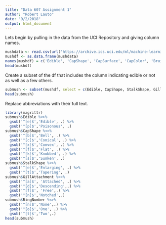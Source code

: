 ```yaml
---
title: "Data 607 Assignment 1"
author: "Robert Lauto"
date: "9/2/2018"
output: html_document
---
```


Lets begin by pulling in the data from the UCI Repository and giving column names.

```r
mushdata <- read.csv(url('https://archive.ics.uci.edu/ml/machine-learning-databases/mushroom/agaricus-lepiota.data'))
mushdf <- as.data.frame(mushdata)
names(mushdf) = c('Edible', 'CapShape', 'CapSurface', 'CapColor', 'Bruises', 'Odor', 'GillAttachment', 'GillSpacing', 'GillSize', 'GillColor', 'StalkShape', 'StalkRoot', 'StalkSurfaceAR', 'StalkSurfaceBR', 'StalkColorAR', 'StalkColorBR', 'VeilType', 'VeilColor', 'RingNumber', 'RingType', 'SporePrintColor', 'population', 'habitat')
head(mushdf)
```
Create a subset of the df that includes the column indicating edible or not as well as a few others.

```r
submush <- subset(mushdf, select = c(Edible, CapShape, StalkShape, GillAttachment, RingNumber))
head(submush)
```
Replace abbreviations with their full text.
```r
library(magrittr)
submush$Edible %<>%
  gsub('^[e]$','Edible', .) %>% 
  gsub('^[p]$','Poisonous', .)
submush$CapShape %<>%
  gsub('^[b]$','Bell', .) %>% 
  gsub('^[c]$','Conical', .) %>% 
  gsub('^[x]$','Convex', .) %>% 
  gsub('^[f]$','Flat', .) %>% 
  gsub('^[k]$','Knobbed', .) %>% 
  gsub('^[s]$','Sunken', .)
submush$StalkShape %<>%
  gsub('^[e]$','Enlarging', .) %>% 
  gsub('^[t]$','Tapering', .)
submush$GillAttachment %<>%
  gsub('^[a]$', 'Attached', .) %>% 
  gsub('^[d]$','Descending',.) %>% 
  gsub('^[f]$', 'Free',.) %>% 
  gsub('^[n]$','Notched',.)
submush$RingNumber %<>%
  gsub('^[n]$','None',.) %>% 
  gsub('^[o]$','One', .) %>% 
  gsub('^[t]$','Two',.)
head(submush)
```
